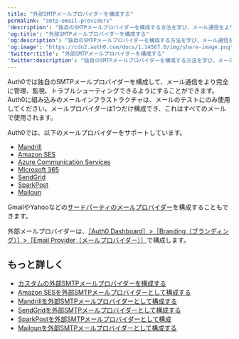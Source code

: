 ---
title: "外部SMTPメールプロバイダーを構成する"
permalink: "smtp-email-providers"
'description': "独自のSMTPメールプロバイダーを構成する方法を学び、メール通信をより完全に管理、監視、トラブルシューティングできるようにします。"
'og:title': "外部SMTPメールプロバイダーを構成する"
'og:description': "独自のSMTPメールプロバイダーを構成する方法を学び、メール通信をより完全に管理、監視、トラブルシューティングできるようにします。"
'og:image': "https://cdn2.auth0.com/docs/1.14567.0/img/share-image.png"
'twitter:title': "外部SMTPメールプロバイダーを構成する"
'twitter:description': "独自のSMTPメールプロバイダーを構成する方法を学び、メール通信をより完全に管理、監視、トラブルシューティングできるようにします。"
---

Auth0では独自のSMTPメールプロバイダーを構成して、メール通信をより完全に管理、監視、トラブルシューティングできるようにすることができます。Auth0に組み込みのメールインフラストラクチャは、メールのテストにのみ使用してください。メールプロバイダーは1つだけ構成でき、これはすべてのメールで使用されます。

Auth0では、以下のメールプロバイダーをサポートしています。

* [Mandrill](/docs/ja-jp/customize/email/smtp-email-providers/configure-mandrill-as-external-smtp-email-provider)
* [Amazon SES](/docs/ja-jp/customize/email/smtp-email-providers/configure-amazon-ses-as-external-smtp-email-provider)
* [Azure Communication Services](/docs/ja-jp/customize/email/smtp-email-providers/configure-azure-comm-service-as-smtp-email-provider)
* [Microsoft 365](/docs/ja-jp/customize/email/smtp-email-providers/configure-365-exchange-as-smtp-email-provider)
* [SendGrid](/docs/ja-jp/customize/email/smtp-email-providers/configure-sendgrid-as-external-smtp-email-provider)
* [SparkPost](/docs/ja-jp/customize/email/smtp-email-providers/configure-sparkpost-as-external-smtp-email-provider)
* [Mailgun](/docs/ja-jp/customize/email/smtp-email-providers/configure-mailgun-as-external-smtp-email-provider)

GmailやYahooなどの[サードパーティのメールプロバイダー](/docs/ja-jp/customize/email/smtp-email-providers/configure-custom-external-smtp-email-provider)を構成することもできます。

外部メールプロバイダーは、[［Auth0 Dashboard］>［Branding（ブランディング）］>［Email Provider（メールプロバイダー）］](https://manage.auth0.com/#/templates/provider)で構成します。

## もっと詳しく

* [カスタムの外部SMTPメールプロバイダーを構成する](/docs/ja-jp/customize/email/smtp-email-providers/configure-custom-external-smtp-email-provider)
* [Amazon SESを外部SMTPメールプロバイダーとして構成する](/docs/ja-jp/customize/email/smtp-email-providers/configure-amazon-ses-as-external-smtp-email-provider)
* [Mandrillを外部SMTPメールプロバイダーとして構成する](/docs/ja-jp/customize/email/smtp-email-providers/configure-mandrill-as-external-smtp-email-provider)
* [SendGridを外部SMTPメールプロバイダーとして構成する](/docs/ja-jp/customize/email/smtp-email-providers/configure-sendgrid-as-external-smtp-email-provider)
* [SparkPostを外部SMTPメールプロバイダーとして構成](/docs/ja-jp/customize/email/smtp-email-providers/configure-sparkpost-as-external-smtp-email-provider)
* [Mailgunを外部SMTPメールプロバイダーとして構成する](/docs/ja-jp/customize/email/smtp-email-providers/configure-mailgun-as-external-smtp-email-provider)